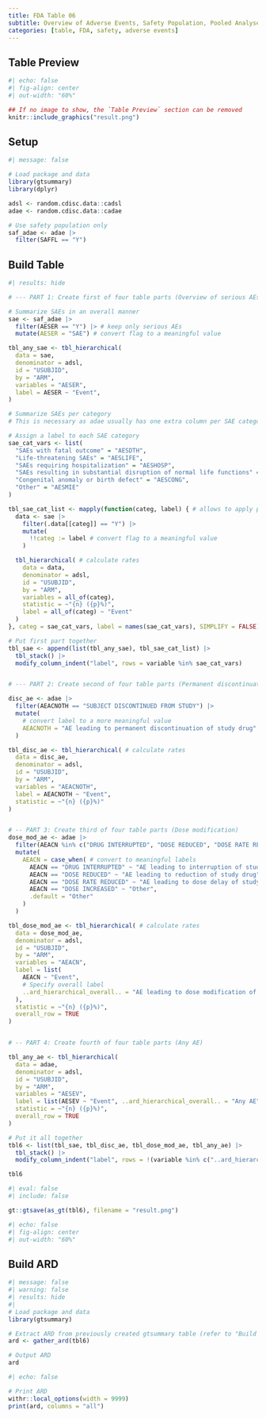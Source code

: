 ```yaml
---
title: FDA Table 06
subtitle: Overview of Adverse Events, Safety Population, Pooled Analyses
categories: [table, FDA, safety, adverse events] 
---
```


::: panel-tabset
## Table Preview

```r
#| echo: false
#| fig-align: center
#| out-width: "60%"

## If no image to show, the `Table Preview` section can be removed
knitr::include_graphics("result.png")
```

## Setup

```r
#| message: false

# Load package and data
library(gtsummary)
library(dplyr)

adsl <- random.cdisc.data::cadsl
adae <- random.cdisc.data::cadae

# Use safety population only
saf_adae <- adae |>
  filter(SAFFL == "Y")
```



## Build Table

```r
#| results: hide

# --- PART 1: Create first of four table parts (Overview of serious AEs)

# Summarize SAEs in an overall manner
sae <- saf_adae |>
  filter(AESER == "Y") |> # keep only serious AEs
  mutate(AESER = "SAE") # convert flag to a meaningful value

tbl_any_sae <- tbl_hierarchical(
  data = sae,
  denominator = adsl,
  id = "USUBJID",
  by = "ARM",
  variables = "AESER",
  label = AESER ~ "Event",
)

# Summarize SAEs per category
# This is necessary as adae usually has one extra column per SAE category

# Assign a label to each SAE category
sae_cat_vars <- list(
  "SAEs with fatal outcome" = "AESDTH",
  "Life-threatening SAEs" = "AESLIFE",
  "SAEs requiring hospitalization" = "AESHOSP",
  "SAEs resulting in substantial disruption of normal life functions" = "AESDISAB",
  "Congenital anomaly or birth defect" = "AESCONG",
  "Other" = "AESMIE"
)

tbl_sae_cat_list <- mapply(function(categ, label) { # allows to apply per category
  data <- sae |>
    filter(.data[[categ]] == "Y") |>
    mutate(
      !!categ := label # convert flag to a meaningful value
    )

  tbl_hierarchical( # calculate rates
    data = data,
    denominator = adsl,
    id = "USUBJID",
    by = "ARM",
    variables = all_of(categ),
    statistic = ~"{n} ({p}%)",
    label = all_of(categ) ~ "Event"
  )
}, categ = sae_cat_vars, label = names(sae_cat_vars), SIMPLIFY = FALSE)

# Put first part together
tbl_sae <- append(list(tbl_any_sae), tbl_sae_cat_list) |>
  tbl_stack() |>
  modify_column_indent("label", rows = variable %in% sae_cat_vars)


# --- PART 2: Create second of four table parts (Permanent discontinuation)

disc_ae <- adae |>
  filter(AEACNOTH == "SUBJECT DISCONTINUED FROM STUDY") |>
  mutate(
    # convert label to a more meaningful value
    AEACNOTH = "AE leading to permanent discontinuation of study drug"
  )

tbl_disc_ae <- tbl_hierarchical( # calculate rates
  data = disc_ae,
  denominator = adsl,
  id = "USUBJID",
  by = "ARM",
  variables = "AEACNOTH",
  label = AEACNOTH ~ "Event",
  statistic = ~"{n} ({p}%)"
)


# -- PART 3: Create third of four table parts (Dose modification)
dose_mod_ae <- adae |>
  filter(AEACN %in% c("DRUG INTERRUPTED", "DOSE REDUCED", "DOSE RATE REDUCED", "DOSE INCREASED")) |>
  mutate(
    AEACN = case_when( # convert to meaningful labels
      AEACN == "DRUG INTERRUPTED" ~ "AE leading to interruption of study drug",
      AEACN == "DOSE REDUCED" ~ "AE leading to reduction of study drug",
      AEACN == "DOSE RATE REDUCED" ~ "AE leading to dose delay of study drug",
      AEACN == "DOSE INCREASED" ~ "Other",
      .default = "Other"
    )
  )

tbl_dose_mod_ae <- tbl_hierarchical( # calculate rates
  data = dose_mod_ae,
  denominator = adsl,
  id = "USUBJID",
  by = "ARM",
  variables = "AEACN",
  label = list(
    AEACN ~ "Event",
    # Specify overall label
    ..ard_hierarchical_overall.. = "AE leading to dose modification of study drug"
  ),
  statistic = ~"{n} ({p}%)",
  overall_row = TRUE
)


# -- PART 4: Create fourth of four table parts (Any AE)

tbl_any_ae <- tbl_hierarchical(
  data = adae,
  denominator = adsl,
  id = "USUBJID",
  by = "ARM",
  variables = "AESEV",
  label = list(AESEV ~ "Event", ..ard_hierarchical_overall.. = "Any AE"),
  statistic = ~"{n} ({p}%)",
  overall_row = TRUE
)

# Put it all together
tbl6 <- list(tbl_sae, tbl_disc_ae, tbl_dose_mod_ae, tbl_any_ae) |>
  tbl_stack() |>
  modify_column_indent("label", rows = !(variable %in% c("..ard_hierarchical_overall..", "AESER", "AEACNOTH")))

tbl6
```

```r
#| eval: false
#| include: false

gt::gtsave(as_gt(tbl6), filename = "result.png")
```

```r
#| echo: false
#| fig-align: center
#| out-width: "60%"
```

## Build ARD

```r
#| message: false
#| warning: false
#| results: hide
#| 
# Load package and data
library(gtsummary)

# Extract ARD from previously created gtsummary table (refer to "Build Table")
ard <- gather_ard(tbl6)

# Output ARD
ard
```

```r
#| echo: false

# Print ARD
withr::local_options(width = 9999)
print(ard, columns = "all")
```
:::
